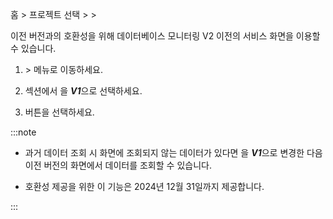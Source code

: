 <Title hashid="restorev2" level={props.level}>V2 이전 서비스 화면 이용하기</Title>

홈 &gt; 프로젝트 선택 &gt; <Cmdname sid="side_management" className="uitext" /> &gt; <Cmdname sid="side_projectManagement" className="uitext" />

<ImgLang img='db-v2-ver-management.png' desc='프로젝트 버전 관리' />

이전 버전과의 호환성을 위해 데이터베이스 모니터링 V2 이전의 서비스 화면을 이용할 수 있습니다. 

1. <Cmdname sid="side_management" className="uitext" /> &gt; <Cmdname sid="side_projectManagement" className="uitext" /> 메뉴로 이동하세요.

1. <Cmdname sid="TTL06144" className="uitext" /> 섹션에서 <Cmdname sid="TTL06145" className="uitext" />을 ***V1***으로 선택하세요. 

1. <Cmdname sid="save" className="uitext" /> 버튼을 선택하세요.

:::note

* 과거 데이터 조회 시 화면에 조회되지 않는 데이터가 있다면 <Cmdname sid="TTL06145" className="uitext" />을 ***V1***으로 변경한 다음 이전 버전의 화면에서 데이터를 조회할 수 있습니다.

* 호환성 제공을 위한 이 기능은 2024년 12월 31일까지 제공합니다.

:::